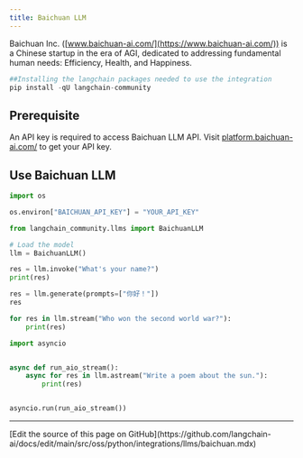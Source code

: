 ```yaml
---
title: Baichuan LLM
---
```


Baichuan Inc. ([www.baichuan-ai.com/](https://www.baichuan-ai.com/)) is a Chinese startup in the era of AGI, dedicated to addressing fundamental human needs: Efficiency, Health, and Happiness.

```python
##Installing the langchain packages needed to use the integration
pip install -qU langchain-community
```

## Prerequisite

An API key is required to access Baichuan LLM API. Visit [platform.baichuan-ai.com/](https://platform.baichuan-ai.com/) to get your API key.

## Use Baichuan LLM

```python
import os

os.environ["BAICHUAN_API_KEY"] = "YOUR_API_KEY"
```

```python
from langchain_community.llms import BaichuanLLM

# Load the model
llm = BaichuanLLM()

res = llm.invoke("What's your name?")
print(res)
```

```python
res = llm.generate(prompts=["你好！"])
res
```

```python
for res in llm.stream("Who won the second world war?"):
    print(res)
```

```python
import asyncio


async def run_aio_stream():
    async for res in llm.astream("Write a poem about the sun."):
        print(res)


asyncio.run(run_aio_stream())
```

---

<Callout icon="pen-to-square" iconType="regular">
  [Edit the source of this page on GitHub](https://github.com/langchain-ai/docs/edit/main/src/oss/python/integrations/llms/baichuan.mdx)
</Callout>
